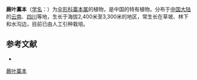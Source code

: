 {{NoteTA|G1=LS}}
{{Speciesbox
| name = 蕨叶藁本
| status = 
| status_system = 
| image = 
| genus = Ligusticum
| species = pteridophyllum
| authority = Franch.
}}

'''蕨叶藁本'''（[[学名|学名]]：{{lang|la|''Ligusticum pteridophyllum''}}）为[[伞形科|伞形科]][[藁本属|藁本属]]的植物，是中国的特有植物。分布于[[中国大陆|中国大陆]]的[[云南|云南]]、[[四川|四川]]等地，生长于海拔2,400米至3,300米的地区，常生长在草坡、林下和水沟边，目前已由人工引种栽培。

== 参考文献 ==
<div class="references-small">
* {{cite web| url =http://www.bioinfo.cn/db05/KmzwSpecies.php?action=view&id=22890| title =蕨叶藁本| work =《中国高等植物数据库全库》| publisher =中国科学院微生物研究所| author =昆明植物研究所| accessdate =2009-02-25| deadurl =yes| archiveurl =https://web.archive.org/web/20160305071648/http://www.bioinfo.cn/db05/KmzwSpecies.php?action=view&id=22890| archivedate =2016-03-05}}
</div>
{{Taxonbar|from=Q15231824}}

[[Category:藁本属|蕨叶藁本]]


{{Apiales-stub}}